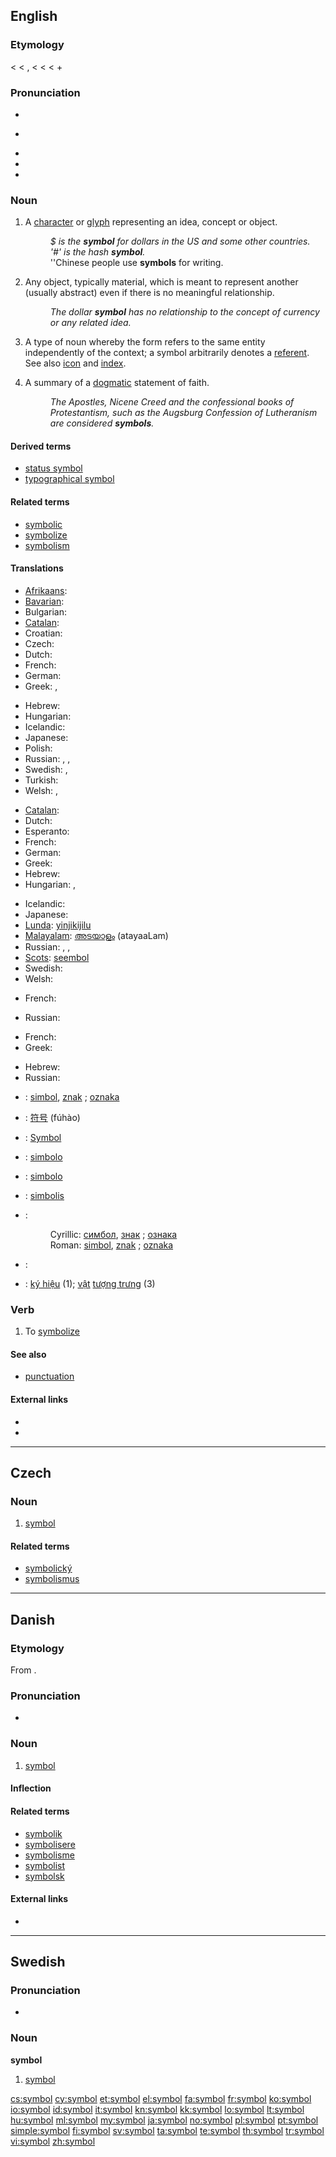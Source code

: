 {{also|Symbol}}
==English==
{{wikipedia|dab=Symbol (disambiguation)|mul=Symbol}}

===Etymology===
< {{etyl|fr}} {{term|symbole}} < {{etyl|la}} {{term|symbolus}}, {{term|symbolum||a sign, mark, token, symbol, in Late Latin also a creed}} < {{etyl|grc}} {{term|σύμβολον|sc=polytonic|tr=sumbolon||a sign by which one infers something; a  mark, token, badge, ticket, tally, check, a signal, watchword, outward sign}} < {{term|συμβάλλω|sc=polytonic|tr=sumballō||I throw together, dash together, compare, correspond, tally, come to a conclusion}} < {{term|σύν|sc=polytonic|tr=sun||with, together}} + {{term|βάλλω|sc=polytonic|tr=ballō||I throw, put}}

===Pronunciation===
* {{IPA|/sɪmbəɫ/}}
* {{a|US}} {{SAMPA|/sIm.bVl/}}
* {{audio|en-us-symbol.ogg|Audio (US)}}
* {{rhymes|ɪmbəl}}
* {{homophones|cymbal}}

===Noun===
{{en-noun}}

# A [[character]] or [[glyph]] representing an idea, concept or object.
#: ''$ is the '''symbol''' for dollars in the US and some other countries.''
#: '' '#' is the hash '''symbol'''.''
#: ''Chinese people use '''symbols''' for writing.
# Any object, typically material, which is meant to represent another (usually abstract) even if there is no meaningful relationship.
#: ''The dollar '''symbol''' has no relationship to the concept of currency or any related idea.''
# {{linguistics}} A type of noun whereby the form refers to the same entity independently of the context; a symbol arbitrarily denotes a [[referent]]. See also [[icon]] and [[index]].
# A summary of a [[dogmatic]] statement of faith.
#: ''The Apostles, Nicene Creed and the confessional books of Protestantism, such as the Augsburg Confession of Lutheranism are considered '''symbols'''.''

====Derived terms====
* [[status symbol]]
* [[typographical symbol]]

====Related terms====
* [[symbolic]]
* [[symbolize]]
* [[symbolism]]

====Translations====
{{trans-top|character or glyph}}
* [[Afrikaans]]: {{t|af|simbool}}
* [[Bavarian]]: {{tø|bar|Sümbol}}
* Bulgarian: {{t+|bg|символ|m|tr=símvol}}
* [[Catalan]]: {{t|ca|símbol|m}}
* Croatian: {{t|hr|simbol}}
* Czech: {{t+|cs|symbol|m}}
* Dutch: {{t+|nl|symbool}}
* French: {{t+|fr|symbole|m}}
* German: {{t+|de|Symbol|n}}
* Greek: {{t+|el|σύμβολο|n|tr=sýmvolo}}, {{t+|el|έμβλημα|n|tr=émvlima}}
{{trans-mid}}
* Hebrew: {{t+|he|סמל|m|tr=sémel}}
* Hungarian: {{t+|hu|szimbólum}}
* Icelandic: {{t+|is|tákn|n}}
* Japanese: {{t|ja|記号|tr=きごう, kigō}}
* Polish: {{t|pl|symbol|m}}
* Russian: {{t+|ru|символ|m|tr=símvol}}, {{t+|ru|эмблема|f|tr=embl'éma}}, {{t+|ru|знак|m|tr=znak}}
* Swedish: {{t+|sv|symbol|c}}, {{t+|sv|tecken|n}}
* Turkish: {{t+|tr|simge}}
* Welsh: {{t|cy|llythyren|f}}, {{t|cy|symbol|f}}
{{trans-bottom}}

{{trans-top|object meant to represent another}}
* [[Catalan]]: {{t|ca|símbol|m}}
* Dutch: {{t+|nl|symbool}}
* Esperanto: {{t-|eo|simbolo|xs=Esperanto}}
* French: {{t+|fr|symbole|m}}
* German: {{t+|de|Symbol|n}}
* Greek: {{t+|el|σύμβολο|n|tr=sýmvolo}}
* Hebrew: {{t+|he|סמל|m|tr=sémel}}
* Hungarian: {{t+|hu|szimbólum}}, {{t+|hu|jelkép}}
{{trans-mid}}
* Icelandic: {{t+|is|tákn|n}}
* Japanese: {{t|ja|象徴|tr=しょうちょう, shōchō}}
* [[Lunda]]: [[yinjikijilu]]
* [[Malayalam]]: [[അടയാളം]] (atayaaLam)
* Russian: {{t|ru|символ|tr=símvol|m}}, {{t|ru|эмблема|tr=embl'éma|f}}, {{t|ru|знак|tr=znak|m}}
* [[Scots]]: [[seembol]]
* Swedish: {{t+|sv|symbol|c}}
* Welsh: {{t|cy|symbol|f}}
{{trans-bottom}}

{{trans-top|type of noun}}
* French: {{t+|fr|symbole|m}}
{{trans-mid}}
* Russian: {{t+|ru|символ|m|tr=símvol}}
{{trans-bottom}}

{{trans-top|summary of a dogmatic statement of faith}}
* French: {{t+|fr|symbole|m}}
* Greek: {{t+|el|σύμβολο|n|tr=sýmvolo}}
{{trans-mid}}
* Hebrew: {{t-|he|סממן|m|tr=sam'mán}}
* Russian: {{t+|ru|символ|m|tr=símvol}}
{{trans-bottom}}

{{checktrans-top}}
* {{ttbc|bs}}: [[simbol]], [[znak]] {{m}}; [[oznaka]] {{f}}
* {{ttbc|zh}}: [[符号]] (fúhào)
* {{ttbc|de}}: [[Symbol]] {{n}}
* {{ttbc|io}}: [[simbolo]]
* {{ttbc|it}}: [[simbolo]] {{m}}
* {{ttbc|Lithuanian}}: [[simbolis]] {{m}}
* {{ttbc|sr}}:
*: Cyrillic: [[симбол]], [[знак]] {{m}}; [[ознака]] {{f}}
*: Roman: [[simbol]], [[znak]] {{m}}; [[oznaka]] {{f}}
* {{ttbc|es}}: {{t|es|símbolo|m}}
* {{ttbc|vi}}: [[ký hiệu]] (1); [[vật]] [[tượng trưng]] (3)
{{trans-bottom}}

===Verb===
{{en-verb}}

# To [[symbolize]]

====See also====
* [[punctuation]]

====External links====
* {{R:Webster 1913}}
* {{R:Century 1911}}

----

==Czech==

===Noun===
{{cs-noun|g=m}}

# [[#English|symbol]]

====Related terms====
* [[symbolický]] {{m}}
* [[symbolismus]] {{m}}

----

==Danish==

===Etymology===
From {{etyl|grc|da}} {{term|σύμβολον||a sign by which one infers something; a  mark, token, badge, ticket, tally, check, a signal, watchword, outward sign|sc=polytonic|tr=symbolon|lang=grc}}.

===Pronunciation===
* {{IPA|/symboːl/|[symˈb̥oːˀl]|lang=da}}

===Noun===
{{da-noun|et|er}}

# [[symbol#English|symbol]]

====Inflection====
{{da-noun-infl|et|er}}

====Related terms====
* [[symbolik]]
* [[symbolisere]]
* [[symbolisme]]
* [[symbolist]]
* [[symbolsk]]

====External links====
* {{pedialite|lang=da}}

----

==Swedish==

===Pronunciation===
* {{audio|Sv-symbol.ogg|audio}}

===Noun===
{{sv-noun-reg-r-c|2=symbole}}
'''symbol'''

# [[symbol#English|symbol]]

[[Category:Symbols| ]]

[[cs:symbol]]
[[cy:symbol]]
[[et:symbol]]
[[el:symbol]]
[[fa:symbol]]
[[fr:symbol]]
[[ko:symbol]]
[[io:symbol]]
[[id:symbol]]
[[it:symbol]]
[[kn:symbol]]
[[kk:symbol]]
[[lo:symbol]]
[[lt:symbol]]
[[hu:symbol]]
[[ml:symbol]]
[[my:symbol]]
[[ja:symbol]]
[[no:symbol]]
[[pl:symbol]]
[[pt:symbol]]
[[simple:symbol]]
[[fi:symbol]]
[[sv:symbol]]
[[ta:symbol]]
[[te:symbol]]
[[th:symbol]]
[[tr:symbol]]
[[vi:symbol]]
[[zh:symbol]]